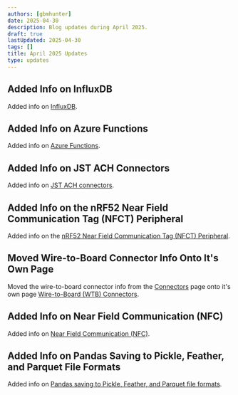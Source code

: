 ```yaml
---
authors: [gbmhunter]
date: 2025-04-30
description: Blog updates during April 2025.
draft: true
lastUpdated: 2025-04-30
tags: []
title: April 2025 Updates
type: updates
---
```


## Added Info on InfluxDB

Added info on [InfluxDB](/programming/databases/influxdb/).

## Added Info on Azure Functions

Added info on [Azure Functions](/programming/cloud/azure/).

## Added Info on JST ACH Connectors

Added info on [JST ACH connectors](/electronics/components/connectors/wire-to-board/#jst-ach-family).

## Added Info on the nRF52 Near Field Communication Tag (NFCT) Peripheral

Added info on the [nRF52 Near Field Communication Tag (NFCT) Peripheral](/programming/microcontrollers/nordic/nrf52/#near-field-communication-tag-nfct).

## Moved Wire-to-Board Connector Info Onto It's Own Page

Moved the wire-to-board connector info from the [Connectors](/electronics/components/connectors/) page onto it's own page [Wire-to-Board (WTB) Connectors](/electronics/components/connectors/wire-to-board/).

## Added Info on Near Field Communication (NFC)

Added info on [Near Field Communication (NFC)](/electronics/communication-protocols/near-field-communication/).

## Added Info on Pandas Saving to Pickle, Feather, and Parquet File Formats

Added info on [Pandas saving to Pickle, Feather, and Parquet file formats](/programming/languages/python/pandas/#saving-and-loading-to-other-file-formats).
